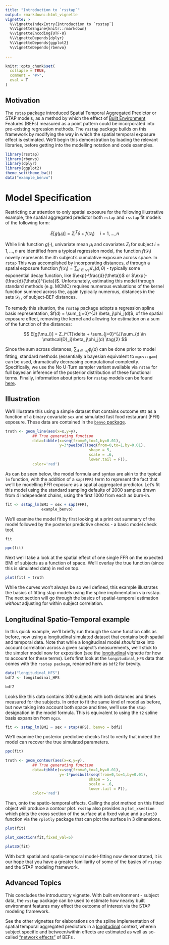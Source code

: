 ```yaml
---
title: "Introduction to `rsstap`"
output: rmarkdown::html_vignette
vignette: >
  %\VignetteIndexEntry{Introduction to `rsstap`}
  %\VignetteEngine{knitr::rmarkdown}
  %\VignetteEncoding{UTF-8}
  %\VignetteDepends{dplyr}
  %\VignetteDepends{ggplot2}
  %\VignetteDepends{rbenvo}
  
---
```


```r
knitr::opts_chunk$set(
  collapse = TRUE,
  comment = "#>",
  eval = T
)
```



##  Motivation

The [`rstap` package](https://biostatistics4socialimpact.github.io/rstap) introduced Spatial Temporal Aggregated Predictor or STAP models, 
as a method by which the effect of [Built Environment](https://en.wikipedia.org/wiki/Built_environment) Features (BEFs) measured as a point pattern
could be incorporated into pre-existing regression methods. The `rsstap` package builds on this framework by modifying the way in which the spatial temporal exposure effect is estimated. We'll begin this demonstration by loading the relevant libraries, before getting into the modelling notation and code examples. 


```r
library(rsstap)
library(rbenvo)
library(dplyr)
library(ggplot2)
theme_set(theme_bw())
data("example_benvo")
```
# Model Specification

Restricting our attention to only spatial exposure for the following illustrative example, the spatial aggregated predictor both `rstap` and `rsstap` fit models of the following form:

$$
E[g(\mu_i)] = Z_i^{T}\delta + f(\mathcal{D}_i) \quad i=1,...,n \tag{1}
$$

While link function $g(\cdot)$, univariate mean $\mu_i$ and covariates $Z_i$ for subject $i=1,...,n$ are identified from a typical regression model, the function $f(\mathcal{D}_i)$ novelly
represents the $i$th subject's cumulative exposure across space. In `rstap` This was accomplished by incorporating distances, $d$ through a spatial exposure function $f(\mathcal{D}_i) = \sum_{d \in \mathcal{D}_i} \mathcal{K}_s(d,\theta)$ - typically some exponential decay function, like $\exp(-\frac{d}{\theta})$ or $\exp(-(\frac{d}{\theta})^{\eta})$. Unfortunately, estimating this model through standard methods (e.g. MCMC) requires numerous evaluations of the kernel function summed across the, again typically numerous, distances in the sets $\mathcal{D}_i$ , of subject-BEF distances.

To remedy this situation, the `rsstap` package adopts a regression spline basis representation, $f(d) = \sum_{j=0}^{J} \beta_j\phi_j(d)$, of the spatial exposure effect, removing the kernel and allowing for estimation on a sum of the function of the distances:

$$
E[g(\mu_i)] = Z_i^{T}\delta +   \sum_{j=0}^{J}\sum_{d \in \mathcal{D}_i}\beta_j\phi_j(d) \tag{2}
$$

Since the sum across distances, $\sum_{d\in \mathcal{D}_i} \phi_j(d)$ can be done prior to model fitting, standard methods (essentially a bayesian equivalent to `mgcv::gam`) can be used, dramatically decreasing computational complexity. Specifically, we use the No U-Turn sampler variant available via `rstan` for full bayesian inference of the posterior distribution of these functional terms. Finally, information about priors for `rsstap` models can be found [here](https://apeterson91.github.io/rsstap/reference/priors.html). 

## Illustration

We'll illustrate this using a simple dataset that contains outcome `BMI` as a function of a binary covariate `sex` and simulated fast food restaurant (FFR) exposure. These data are contained in the [`benvo` package](https://apeterson91.github.io/rbenvo/).


```r
truth <- geom_line(aes(x=x,y=y),
            ## True generating function
            data=tibble(x=seq(from=0,to=1,by=0.01),
                        y=3*pweibull(seq(from=0,to=1,by=0.01),
                                     shape = 5,
                                     scale = .6,
                                     lower.tail = F)),
            color='red')
```

As can be seen below, the model formula and syntax are akin to the typical `lm` function, with the addition of a `sap(FFR)` term to represent the fact that we'll be modelling FFR exposure as a spatial aggregated predictor. Let's fit this model using the standard sampling defaults of 2000 samples drawn from 4 independent chains, using the first 1000 from each as burn-in.

```r
fit <- sstap_lm(BMI ~ sex + sap(FFR),
                example_benvo)
```

We'll examine the model fit by first looking at a print out summary of the model followed by the posterior predictive checks - a basic model check tool.

```r
fit
```


```r
ppc(fit)
```

Next we'll take a look at the spatial effect of one single FFR on the expected BMI of subjects as a function of space. We'll overlay the true function (since this is simulated data) in red on top.


```r
plot(fit) + truth
```


While the curves won't always be so well defined, this example illustrates the basics of fitting stap models using the spline implimentation via rsstap.  The next section will go through the basics of spatial-temporal estimation *without* adjusting for within subject correlation.


## Longitudinal Spatio-Temporal example

In this quick example, we'll briefly run through the same function calls as before, now using a longitudinal simulated dataset that contains both spatial and temporal data. Note that while a longitudinal model *should* take into account correlation across a given subject's measurements, we'll stick to the simpler model now for exposition (see the [longitudinal](https://apeterson91.github.io/rsstap/articles/Longitudinal_Models.html) vignette for how to account for these terms).  Let's first look at the `longitudinal_HFS` data that comes with the `rsstap package`, renamed here as `bdf2` for brevity.

```r
data("longitudinal_HFS")
bdf2 <- longitudinal_HFS
```

```r
bdf2
```

Looks like this data contains 300 subjects with both distances and times measured for the subjects. In order to fit the same kind of model as before, but now taking into account both space and time, we'll use the `stap` designation in the model formula. This is equivalent to using the `t2` spline basis expansion from `mgcv`.

```r
fit <- sstap_lm(BMI ~ sex + stap(HFS), benvo = bdf2)
```

We'll examine the posterior predictive checks first to verify that indeed the model can recover the true simulated parameters.

```r
ppc(fit)
```


```r
truth <- geom_contour(aes(x=x,y=y),
            ## True generating function
            data=tibble(x=seq(from=0,to=1,by=0.01),
                        y=-1*pweibull(seq(from=0,to=1,by=0.01),
                                     shape = 5,
                                     scale = .6,
                                     lower.tail = F)),
            color='red')
```

Then, onto the spatio-temporal effects. Calling the plot method on this fitted object will produce a contour plot. `rsstap` also provides a `plot_xsection` which plots the cross section of the surface at a fixed value and a `plot3D` function via the `rplotly` package that can plot the surface in 3 dimensions.

```r
plot(fit)
```

```r
plot_xsection(fit,fixed_val=5)
```


```r
plot3D(fit)
```

With both spatial and spatio-temporal model-fitting now demonstrated, it is our hope that you have a greater familiarity of some of the basics of `rsstap` and the STAP modeling framework.

## Advanced Topics

This concludes the introductory vignette. With built environment - subject data, the `rsstap` package can be used to estimate how nearby built environment features may effect the outcome of interest via the STAP modeling framework.

See the other vignettes for elaborations on the spline implementation of spatial temporal aggregated predictors in a [longitudinal](https://apeterson91.github.io/rsstap/articles/Longitudinal_Models.html) context, wherein subject specific and between/within effects are estimated as well as so-called ["network effects"](https://apeterson91.github.io/rsstap/articles/Network_Effects.html) of BEFs .


